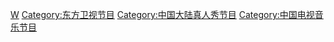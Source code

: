 {{Catnav|頁面分類|人类社会|文化|电视|电视节目|演藝選拔節目}}

[[Category:演藝選拔節目|W]]
[[Category:东方卫视节目|Category:东方卫视节目]]
[[Category:中国大陆真人秀节目|Category:中国大陆真人秀节目]]
[[Category:中国电视音乐节目|Category:中国电视音乐节目]]